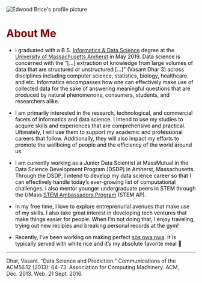 <link rel="stylesheet" href="edwoodbrice_styles" type="text/css">

<img src="images/EB_Boston_Version3.svg" alt="Edwood Brice's profile picture" class = "center">


# <span style="color:maroon">About Me</span>
* <span style="color:black">I graduated with a B.S. [Informatics & Data Science](https://www.cics.umass.edu/informatics) degree at the [University of Massachusetts Amherst](https://www.umass.edu) in May 2019. Data science is concerned with the “[...] extraction of knowledge from large volumes of data that are structured or unstructured [...]” (Vasant Dhar 3) across disciplines including computer science, statistics, biology, healthcare and etc. Informatics encompasses how one can effectively make use of collected data for the sake of answering meaningful questions that are produced by natural phenomenons, consumers, students, and researchers alike.</span> 

* <span style="color:black"> I am primarily interested in the research, technological, and commercial facets of informatics and data science. I intend to use my studies to acquire skills and experiences that are comprehensive and practical. Ultimately, I will use them to support my academic and professional careers that follow. Additionally, they will also impact my efforts  to promote the wellbeing of people and the efficiency of the world around us.</span> 

* <span style="color:black"> I am currently working as a Junior Data Scientist at MassMutual in the Data Science Development Program (DSDP) in Amherst, Massachusetts. Through the DSDP, I intend to develop my data science career so that I can effectively handle today’s ever-growing list of computational challenges. I also mentor younger undergraduate peers in STEM through the UMass [STEM Ambassadors Program](https://www.stemapumass.org/) (STEM AP).</span> 

* <span style="color:black"> In my free time, I love to explore entreprenurial avenues that make use of my skills. I also take great interest in developing tech ventures that make things easier for people. When I'm not doing that, I enjoy traveling, trying out new recipies and breaking personal records at the gym! </span> 

* <span style="color:black"> Recently, I've been  working on making perfect [sòs pwa nwa](http://loveforhaitianfood.com/sos-pwa-nwa-black-bean-puree-2/). It is typically served with white rice and it's my absolute favorite meal 🍛 </span> 

***

Dhar, Vasant. "Data Science and Prediction." Communications of the ACM56.12 (2013): 64-73. Association for Computing Machinery. ACM, Dec. 2013. Web. 21 Sept. 2016.